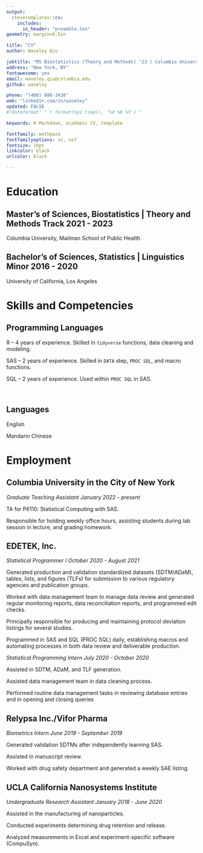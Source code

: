 ```yaml
---
output: 
  stevetemplates::cv:
    includes:
      in_header: "preamble.tex"
geometry: margin=0.5in

title: "CV"
author: Waveley Qiu

jobtitle: "MS Biostatistics (Theory and Methods) '23 | Columbia University"
address: "New York, NY"
fontawesome: yes
email: waveley.qiu@columbia.edu
github: waveley

phone: "(408) 888-3438"
web: "linkedin.com/in/waveley"
updated: FALSE
#rdateformat: "`r format(Sys.time(), '%d %b %Y')`"

keywords: R Markdown, academic CV, template

fontfamily: mathpazo
fontfamilyoptions: sc, osf
fontsize: 10pt
linkcolor: black
urlcolor: black

---
```


# Education

## Master's of Sciences, Biostatistics | Theory and Methods Track \hfill 2021 - 2023

Columbia University, Mailman School of Public Health

## Bachelor's of Sciences, Statistics | Linguistics Minor \hfill 2016 - 2020

University of California, Los Angeles


# Skills and Competencies

:::::: {.cols data-latex=""}

::: {.col data-latex="{0.75\textwidth}"}
## Programming Languages

R -- 4 years of experience. Skilled in `tidyverse` functions, data cleaning and modeling.

SAS -- 2 years of experience. Skilled in `DATA` step, `PROC SQL`, and macro functions.

SQL -- 2 years of experience. Used within `PROC SQL` in SAS.
:::

::: {.col data-latex="{0.05\textwidth}"}
\ 
<!-- an empty Div (with a white space), serving as
a column separator -->
:::

::: {.col data-latex="{0.2\textwidth}"}
## Languages

English

Mandarin Chinese

:::
::::::

# Employment

## Columbia University in the City of New York

*Graduate Teaching Assistant \hfill January 2022 - present*

TA for P6110: Statistical Computing with SAS.

Responsible for holding weekly office hours, assisting students during lab session in lecture, and grading homework.

## EDETEK, Inc.

*Statistical Programmer I \hfill October 2020 - August 2021*

Generated production and validation standardized datasets (SDTM/ADaM), tables, lists, and figures (TLFs) for submission to various regulatory agencies and publication groups.

Worked with data management team to manage data review and generated regular monitoring reports, data reconciliation reports, and programmed edit checks.

Principally responsible for producing and maintaining protocol deviation listings for several studies.

Programmed in SAS and SQL (PROC SQL) daily, establishing macros and automating processes in both data review and deliverable production.

*Statistical Programming Intern  \hfill July 2020 - October 2020*

Assisted in SDTM, ADaM, and TLF generation.

Assisted data management team in data cleaning process.

Performed routine data management tasks in reviewing database entries and in opening and closing queries

## Relypsa Inc./Vifor Pharma

*Biometrics Intern \hfill June 2019 - September 2019*

Generated validation SDTMs after independently learning SAS.

Assisted in manuscript review.

Worked with drug safety department and generated a weekly SAE listing.

## UCLA California Nanosystems Institute

*Undergraduate Research Assistant \hfill January 2018 - June 2020*

Assisted in the manufacturing of nanoparticles.

Conducted experiments determining drug retention and release.

Analyzed measurements in Excel and experiment-specific software (CompuSyn).
